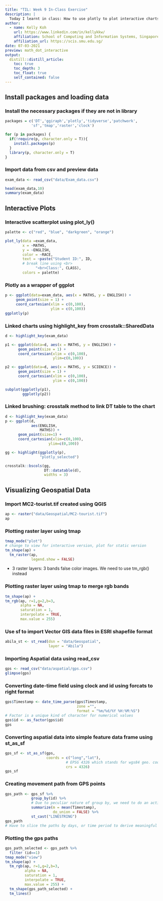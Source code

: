 ```yaml
---
title: "TIL: Week 9 In-Class Exercise"
description: |
  Today I learnt in class: How to use plotly to plot interactive charts and crosstalk to link charts/data tables. And we also go deeper into visualization of geospatial data using sf, raster, and tmap functions.
author:
  - name: Kelly Koh
    url: https://www.linkedin.com/in/kellykkw/
    affiliation: School of Computing and Information Systems, Singapore Management University
    affiliation_url: https://scis.smu.edu.sg/
date: 07-03-2021
preview: math_dot_interactive
output:
  distill::distill_article:
    toc: true
    toc_depth: 3
    toc_float: true
    self_contained: false
---
```


## Install packages and loading data

### Install the necessary packages if they are not in library
```r
packages = c('DT','ggiraph','plotly','tidyverse','patchwork',
            'sf','tmap','raster','clock')

for (p in packages) {
  if(!require(p, character.only = T)){
    install.packages(p)
  }
  library(p, character.only = T)
}
```

### Import data from csv and preview data
```r
exam_data <- read_csv("data/Exam_data.csv")

head(exam_data,10)
summary(exam_data)
```

## Interactive Plots

### Interactive scatterplot using plot_ly()
```r
palette <- c("red", "blue", "darkgreen", "orange")

plot_ly(data =exam_data, 
        x = ~MATHS, 
        y = ~ENGLISH,
        color = ~RACE,
        text = ~paste("Student ID:", ID, 
        # break line using <br>
			  "<br>Class:", CLASS),
        colors = palette)
```

### Plotly as a wrapper of ggplot
```r
p <- ggplot(data=exam_data, aes(x = MATHS, y = ENGLISH)) + 
     geom_point(size = 1) +
     coord_cartesian(xlim = c(0,100),
                     ylim = c(0,100))
ggplotly(p)
```

### Linked charts using highlight_key from crosstalk::SharedData
```r
d <- highlight_key(exam_data)

p1 <- ggplot(data=d, aes(x = MATHS, y = ENGLISH)) + 
      geom_point(size = 1) +
      coord_cartesian(xlim = c(0,100),
                      ylim=c(0,100))

p2 <- ggplot(data=d, aes(x = MATHS, y = SCIENCE)) + 
      geom_point(size = 1) +
      coord_cartesian(xlim = c(0,100),
                      ylim = c(0,100))

subplot(ggplotly(p1),
        ggplotly(p2))
```

### Linked brushing: crosstalk method to link DT table to the chart
```r
d <- highlight_key(exam_data)
p <- ggplot(d,
            aes(ENGLISH,
                MATHS)) +
      geom_point(size=1) + 
      coord_cartesian(xlim=c(0,100),
                    ylim=c(0,100))

gg <- highlight(ggplotly(p),
                "plotly_selected")

crosstalk::bscols(gg,
                  DT::datatable(d),
                  widths = 3)
```

## Visualizing Geospatial Data

### Import MC2-tourist.tif created using QGIS
```r
ap <- raster("data/Geospatial/MC2-tourist.tif")
ap
```

### Plotting raster layer using tmap
```r
tmap_mode("plot")
# change to view for interactive version, plot for static version
tm_shape(ap) + 
  tm_raster(ap,
            legend.show = FALSE)
```

- 3 raster layers: 3 bands false color images. We need to use tm_rgb() instead



### Plotting raster layer using tmap to merge rgb bands
```r
tm_shape(ap) +
tm_rgb(ap, r=1,g=2,b=3,
       alpha = NA,
       saturation = 1,
       interpolate = TRUE,
       max.value = 255)
```

### Use sf to import Vector GIS data files in ESRI shapefile format
```r
abila_st <- st_read(dsn = "data/Geospatial",
                    layer = "Abila")
```

### Importing Aspatial data using read_csv
```r
gps <- read_csv("data/aspatial/gps.csv")
glimpse(gps)
```

### Converting date-time field using clock and id using forcats to right format
```r
gps$Timestamp <- date_time_parse(gps$Timestamp,
                                 zone ="",
                                 format = "%m/%d/%Y %H:%M:%S")
# Factor is a unique kind of character for numerical values
gps$id <- as_factor(gps$id)
gps
```

### Converting aspatial data into simple feature data frame using st_as_sf
```r
gps_sf <- st_as_sf(gps,
                   coords = c("long","lat"),
                            # EPSG 4326 which stands for wgs84 geo. coord sys
                            crs = 4326)
gps_sf
```

### Creating movement path from GPS points
```r
gps_path <- gps_sf %>%
            group_by(id) %>%
            # Due to peculiar nature of group by, we need to do an action such as summarize
            summarize(m = mean(Timestamp),
                      do_union = FALSE) %>%
            st_cast("LINESTRING")
gps_path
# Have to slice the paths by days, or time period to derive meaningful paths
```


### Plotting the gps paths
```r
gps_path_selected <- gps_path %>% 
  filter (id==1)
tmap_mode("view")
tm_shape(ap) +
  tm_rgb(ap, r=1,g=2,b=3,
         alpha = NA,
         saturation = 1,
         interpolate = TRUE,
         max.value = 255) +
  tm_shape(gps_path_selected) +
  tm_lines()

```
